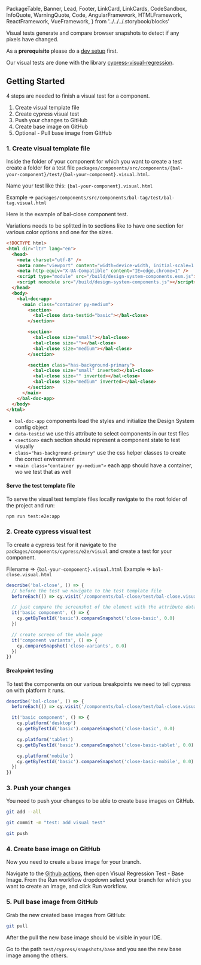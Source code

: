   PackageTable,
  Banner,
  Lead,
  Footer,
  LinkCard,
  LinkCards,
  CodeSandbox,
  InfoQuote,
  WarningQuote,
  Code,
  AngularFramework,
  HTMLFramework,
  ReactFramework,
  VueFramework,
} from '../../../.storybook/blocks'

<Meta title="Development/Contributing/Visual Testing" />

<Banner label="Visual Testing" section="Contributing"  />

<Lead>
Visual tests generate and compare browser snapshots to detect if any pixels have changed.

As a **prerequisite** please do a [dev setup](?path=/docs/development-contributing-dev-setup--page) first.

Our visual tests are done with the library [cypress-visual-regression](https://www.npmjs.com/package/cypress-visual-regression).
</Lead>

## Getting Started

4 steps are needed to finish a visual test for a component.

1. Create visual template file
2. Create cypress visual test
3. Push your changes to GitHub
4. Create base image on GitHub
5. Optional - Pull base image from GitHub

### 1. Create visual template file

Inside the folder of your component for which you want to create a test create a folder for a test file `packages/components/src/components/{bal-your-component}/test/{bal-your-component}.visual.html`.

Name your test like this: `{bal-your-component}.visual.html`

Example => `packages/components/src/components/bal-tag/test/bal-tag.visual.html`

Here is the example of bal-close component test.

Variations needs to be splitted in to sections like to have one section for various color options and one for the sizes.

```html
<!DOCTYPE html>
<html dir="ltr" lang="en">
  <head>
    <meta charset="utf-8" />
    <meta name="viewport" content="width=device-width, initial-scale=1.0, minimum-scale=1.0, maximum-scale=5.0" />
    <meta http-equiv="X-UA-Compatible" content="IE=edge,chrome=1" />
    <script type="module" src="/build/design-system-components.esm.js"></script>
    <script nomodule src="/build/design-system-components.js"></script>
  </head>
  <body>
    <bal-doc-app>
      <main class="container py-medium">
        <section>
          <bal-close data-testid="basic"></bal-close>
        </section>

        <section>
          <bal-close size="small"></bal-close>
          <bal-close size=""></bal-close>
          <bal-close size="medium"></bal-close>
        </section>

        <section class="has-background-primary">
          <bal-close size="small" inverted></bal-close>
          <bal-close size="" inverted></bal-close>
          <bal-close size="medium" inverted></bal-close>
        </section>
      </main>
    </bal-doc-app>
  </body>
</html>
```

- `bal-doc-app` components load the styles and initialize the Design System config object
- `data-testid` we use this attribute to select components in our test files
- `<section>` each section should represent a component state to test visually
- `class="has-background-primary"` use the css helper classes to create the correct environment
- `<main class="container py-medium">` each app should have a container, wo we test that as well

#### Serve the test template file

To serve the visual test template files locally navigate to the root folder of the project and run:

```bash
npm run test:e2e:app
```

### 2. Create cypress visual test

To create a cypress test for it navigate to the `packages/components/cypress/e2e/visual` and create a test for your component.

Filename => `{bal-your-component}.visual.html`
Example => `bal-close.visual.html`

```typescript
describe('bal-close', () => {
  // before the test we navigate to the test template file
  beforeEach(() => cy.visit('/components/bal-close/test/bal-close.visual.html').waitForDesignSystem())

  // just compare the screenshot of the element with the attribute data-testid="basic"
  it('basic component', () => {
    cy.getByTestId('basic').compareSnapshot('close-basic', 0.0)
  })

  // create screen of the whole page
  it('component variants', () => {
    cy.compareSnapshot('close-variants', 0.0)
  })
})
```

#### Breakpoint testing

To test the components on our various breakpoints we need to tell cypress on with platform it runs.

```typescript
describe('bal-close', () => {
  beforeEach(() => cy.visit('/components/bal-close/test/bal-close.visual.html').waitForDesignSystem())

  it('basic component', () => {
    cy.platform('desktop')
    cy.getByTestId('basic').compareSnapshot('close-basic', 0.0)

    cy.platform('tablet')
    cy.getByTestId('basic').compareSnapshot('close-basic-tablet', 0.0)

    cy.platform('mobile')
    cy.getByTestId('basic').compareSnapshot('close-basic-mobile', 0.0)
  })
})
```

### 3. Push your changes

You need to push your changes to be able to create base images on GitHub.

```bash
git add --all
```

```bash
git commit -m "test: add visual test"
```

```bash
git push
```

### 4. Create base image on GitHub

Now you need to create a base image for your branch.

Navigate to the [Github actions](https://github.com/baloise/design-system/actions), then open Visual Regression Test - Base Image.
From the Run workflow dropdown select your branch for which you want to create an image, and click Run workflow.

### 5. Pull base image from GitHub

Grab the new created base images from GitHub:

```bash
git pull
```

After the pull the new base image should be visible in your IDE.

Go to the path `test/cypress/snapshots/base` and you see the new base image among the others.

<Footer />

